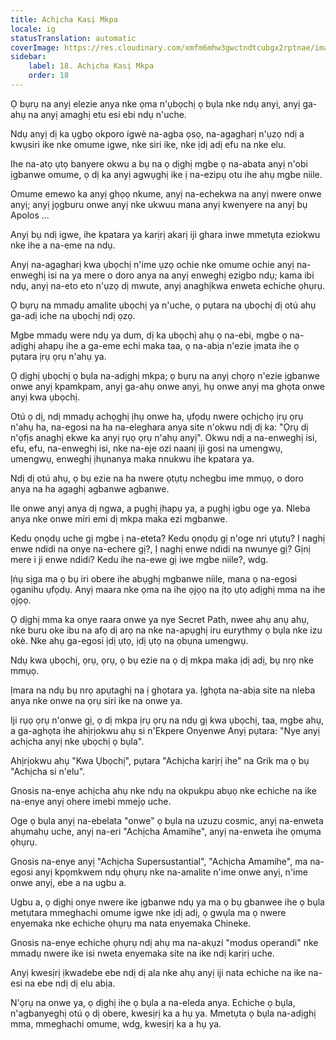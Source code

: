 ```yaml
---
title: Achịcha Kasị Mkpa
locale: ig
statusTranslation: automatic
coverImage: https://res.cloudinary.com/xmfm6mhw3gwctndtcubgx2rptnae/image/upload/v1740468922/small_cover_tratado_de_psicologia_revolucionaria_a4c0dca4e0.webp
sidebar:
    label: 18. Achịcha Kasị Mkpa
    order: 18
---
```

Ọ bụrụ na anyị elezie anya nke ọma n'ụbọchị ọ bụla nke ndụ anyị, anyị ga-ahụ na anyị amaghị etu esi ebi ndụ n'uche.

Ndụ anyị dị ka ụgbọ okporo ígwè na-agba ọsọ, na-agagharị n'ụzọ ndị a kwụsiri ike nke omume igwe, nke siri ike, nke ịdị adị efu na nke elu.

Ihe na-atọ ụtọ banyere okwu a bụ na ọ dịghị mgbe ọ na-abata anyị n'obi ịgbanwe omume, ọ dị ka anyị agwụghị ike ị na-ezipụ otu ihe ahụ mgbe niile.

Omume emewo ka anyị ghọọ nkume, anyị na-echekwa na anyị nwere onwe anyị; anyị jọgburu onwe anyị nke ukwuu mana anyị kwenyere na anyị bụ Apolos ...

Anyị bụ ndị igwe, ihe kpatara ya karịrị akarị iji ghara inwe mmetụta eziokwu nke ihe a na-eme na ndụ.

Anyị na-agagharị kwa ụbọchị n'ime ụzọ ochie nke omume ochie anyị na-enweghị isi na ya mere o doro anya na anyị enweghị ezigbo ndụ; kama ibi ndụ, anyị na-eto eto n'ụzọ dị mwute, anyị anaghịkwa enweta echiche ọhụrụ.

Ọ bụrụ na mmadụ amalite ụbọchị ya n'uche, ọ pụtara na ụbọchị dị otú ahụ ga-adị iche na ụbọchị ndị ọzọ.

Mgbe mmadụ were ndụ ya dum, dị ka ụbọchị ahụ ọ na-ebi, mgbe ọ na-adịghị ahapụ ihe a ga-eme echi maka taa, ọ na-abịa n'ezie ịmata ihe ọ pụtara ịrụ ọrụ n'ahụ ya.

Ọ dịghị ụbọchị ọ bụla na-adịghị mkpa; ọ bụrụ na anyị chọrọ n'ezie ịgbanwe onwe anyị kpamkpam, anyị ga-ahụ onwe anyị, hụ onwe anyị ma ghọta onwe anyị kwa ụbọchị.

Otú ọ dị, ndị mmadụ achọghị ịhụ onwe ha, ụfọdụ nwere ọchịchọ ịrụ ọrụ n'ahụ ha, na-egosi na ha na-eleghara anya site n'okwu ndị dị ka: "Ọrụ dị n'ọfịs anaghị ekwe ka anyị rụọ ọrụ n'ahụ anyị". Okwu ndị a na-enweghị isi, efu, efu, na-enweghị isi, nke na-eje ozi naanị iji gosi na umengwụ, umengwụ, enweghị ịhụnanya maka nnukwu ihe kpatara ya.

Ndị dị otú ahụ, ọ bụ ezie na ha nwere ọtụtụ nchegbu ime mmụọ, o doro anya na ha agaghị agbanwe agbanwe.

Ile onwe anyị anya dị ngwa, a pụghị ịhapụ ya, a pụghị igbu oge ya. Nleba anya nke onwe miri emi dị mkpa maka ezi mgbanwe.

Kedu ọnọdụ uche gị mgbe ị na-eteta? Kedu ọnọdụ gị n'oge nri ụtụtụ? Ị naghị enwe ndidi na onye na-echere gị?, Ị naghị enwe ndidi na nwunye gị? Gịnị mere i ji enwe ndidi? Kedu ihe na-ewe gị iwe mgbe niile?, wdg.

Ịṅụ sịga ma ọ bụ iri obere ihe abụghị mgbanwe niile, mana ọ na-egosi ọganihu ụfọdụ. Anyị maara nke ọma na ihe ọjọọ na ịtọ ụtọ adịghị mma na ihe ọjọọ.

Ọ dịghị mma ka onye raara onwe ya nye Secret Path, nwee ahụ anụ ahụ, nke buru oke ibu na afọ dị arọ na nke na-apụghị iru eurythmy ọ bụla nke izu okè. Nke ahụ ga-egosi ịdị ụtọ, ịdị ụtọ na ọbụna umengwụ.

Ndụ kwa ụbọchị, ọrụ, ọrụ, ọ bụ ezie na ọ dị mkpa maka ịdị adị, bụ nrọ nke mmụọ.

Ịmara na ndụ bụ nrọ apụtaghị na ị ghọtara ya. Ịghọta na-abịa site na nleba anya nke onwe na ọrụ siri ike na onwe ya.

Iji rụọ ọrụ n'onwe gị, ọ dị mkpa ịrụ ọrụ na ndụ gị kwa ụbọchị, taa, mgbe ahụ, a ga-aghọta ihe ahịrịokwu ahụ si n'Ekpere Onyenwe Anyị pụtara: "Nye anyị achịcha anyị nke ụbọchị ọ bụla".

Ahịrịokwu ahụ "Kwa Ụbọchị", pụtara "Achịcha karịrị ihe" na Grik ma ọ bụ "Achịcha si n'elu".

Gnosis na-enye achịcha ahụ nke ndụ na okpukpu abụọ nke echiche na ike na-enye anyị ohere imebi mmejọ uche.

Oge ọ bụla anyị na-ebelata "onwe" ọ bụla na uzuzu cosmic, anyị na-enweta ahụmahụ uche, anyị na-eri "Achịcha Amamihe", anyị na-enweta ihe ọmụma ọhụrụ.

Gnosis na-enye anyị "Achịcha Supersustantial", "Achịcha Amamihe", ma na-egosi anyị kpọmkwem ndụ ọhụrụ nke na-amalite n'ime onwe anyị, n'ime onwe anyị, ebe a na ugbu a.

Ugbu a, ọ dịghị onye nwere ike ịgbanwe ndụ ya ma ọ bụ gbanwee ihe ọ bụla metụtara mmeghachi omume igwe nke ịdị adị, ọ gwụla ma ọ nwere enyemaka nke echiche ọhụrụ ma nata enyemaka Chineke.

Gnosis na-enye echiche ọhụrụ ndị ahụ ma na-akụzi "modus operandi" nke mmadụ nwere ike isi nweta enyemaka site na ike ndị karịrị uche.

Anyị kwesịrị ịkwadebe ebe ndị dị ala nke ahụ anyị iji nata echiche na ike na-esi na ebe ndị dị elu abịa.

N'ọrụ na onwe ya, ọ dịghị ihe ọ bụla a na-eleda anya. Echiche ọ bụla, n'agbanyeghị otú ọ dị obere, kwesịrị ka a hụ ya. Mmetụta ọ bụla na-adịghị mma, mmeghachi omume, wdg, kwesịrị ka a hụ ya.

